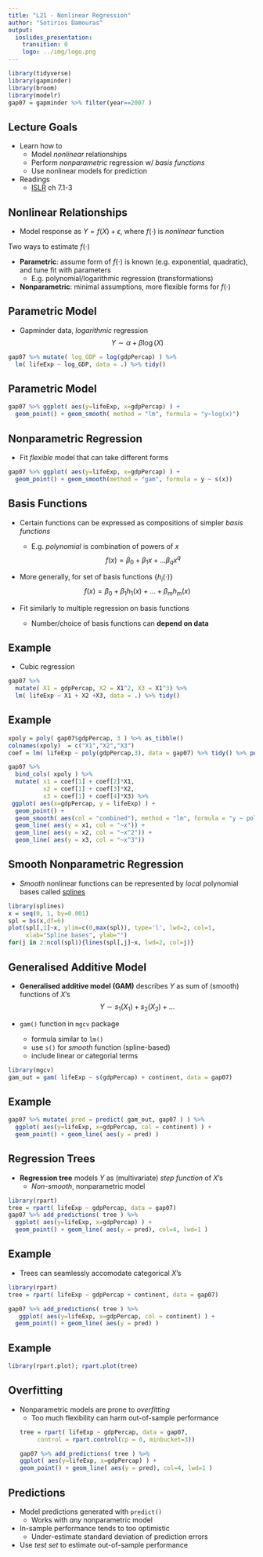 ```yaml
---
title: "L21 - Nonlinear Regression"
author: "Sotirios Damouras"
output:
  ioslides_presentation:
    transition: 0
    logo: ../img/logo.png
---
```


<!-- 
output: 
    ioslides_presentation:
    smaller: true
    transition: 0
    logo: img/logo.png
-->

```r
library(tidyverse)
library(gapminder)
library(broom)
library(modelr)
gap07 = gapminder %>% filter(year==2007 ) 
```

## Lecture Goals 

- Learn how to 
    + Model *nonlinear* relationships  
    + Perform *nonparametric* regression w/ *basis functions*
    + Use nonlinear models for prediction   

- Readings    
    + [ISLR](http://www-bcf.usc.edu/~gareth/ISL/) ch 7.1-3

## Nonlinear Relationships

- Model response as $Y = f(X) + \epsilon$, where $f(\cdot)$ is *nonlinear* function

Two ways to estimate $f(\cdot)$

- **Parametric**: assume form of $f(\cdot)$ is known (e.g. exponential, quadratic), and tune fit with parameters
     + E.g. polynomial/logarithmic regression (transformations)

- **Nonparametric**: minimal assumptions, more flexible forms for $f(\cdot)$
    
    
## Parametric Model

- Gapminder data, *logarithmic* regression
$$Y \sim \alpha + \beta \log(X) $$
  

```r
gap07 %>% mutate( log_GDP = log(gdpPercap) ) %>% 
  lm( lifeExp ~ log_GDP, data = .) %>% tidy()
```

## Parametric Model

```r
gap07 %>% ggplot( aes(y=lifeExp, x=gdpPercap) ) + 
  geom_point() + geom_smooth( method = "lm", formula = "y~log(x)")
```


## Nonparametric Regression

- Fit *flexible* model that can take different forms

```r
gap07 %>% ggplot( aes(y=lifeExp, x=gdpPercap) ) + 
  geom_point() + geom_smooth(method = "gam", formula = y ~ s(x))

```

## Basis Functions

- Certain functions can be expressed as compositions of simpler *basis functions* 
    - E.g. *polynomial* is combination of powers of  $x$
    $$f(x) = \beta_0 + \beta_1 x + \ldots \beta_q x^q$$

- More generally, for set of basis functions $\{h_i(\cdot)\}$
 $$f(x) = \beta_0 + \beta_1 h_1(x) + \ldots + \beta_m h_m(x)$$

- Fit similarly to multiple regression on basis functions 
    + Number/choice of basis functions can **depend on data**

## Example 

- Cubic regression

```r
gap07 %>% 
  mutate( X1 = gdpPercap, X2 = X1^2, X3 = X1^3) %>% 
  lm( lifeExp ~ X1 + X2 +X3, data = .) %>% tidy()
```

## Example

```r
xpoly = poly( gap07$gdpPercap, 3 ) %>% as_tibble() 
colnames(xpoly)  = c("X1","X2","X3")
coef = lm( lifeExp ~ poly(gdpPercap,3), data = gap07) %>% tidy() %>% pull(estimate)

gap07 %>% 
  bind_cols( xpoly ) %>% 
  mutate( x1 = coef[1] + coef[2]*X1,
          x2 = coef[1] + coef[3]*X2,
          x3 = coef[1] + coef[4]*X3) %>% 
 ggplot( aes(x=gdpPercap, y = lifeExp) ) + 
  geom_point() + 
  geom_smooth( aes(col = "combined"), method = "lm", formula = "y ~ poly(x,3)") +
  geom_line( aes(y = x1, col = "~x")) +
  geom_line( aes(y = x2, col = "~x^2")) +
  geom_line( aes(y = x3, col = "~x^3"))
```


## Smooth Nonparametric Regression

- *Smooth* nonlinear functions can be represented by *local* polynomial bases called [splines](https://en.wikipedia.org/wiki/Spline_(mathematics)) 


```r
library(splines)
x = seq(0, 1, by=0.001)
spl = bs(x,df=6)
plot(spl[,1]~x, ylim=c(0,max(spl)), type='l', lwd=2, col=1, 
     xlab="Spline bases", ylab="")
for(j in 2:ncol(spl)){lines(spl[,j]~x, lwd=2, col=j)}
```



## Generalised Additive Model

- **Generalised additive model (GAM)** describes $Y$ as sum of (smooth) functions of $X$'s  
$$Y \sim s_1(X_1) + s_2(X_2) + \ldots$$

- `gam()` function in `mgcv` package
    + formula similar to `lm()`
    + use `s()` for *smooth* function (spline-based)
    + include linear or categorial terms

```r
library(mgcv)
gam_out = gam( lifeExp ~ s(gdpPercap) + continent, data = gap07)
```

## Example 

```r
gap07 %>% mutate( pred = predict( gam_out, gap07 ) ) %>% 
  ggplot( aes(y=lifeExp, x=gdpPercap, col = continent) ) + 
  geom_point() + geom_line( aes(y = pred) )
```


## Regression Trees

- **Regression tree** models $Y$ as (multivariate) *step function* of $X$'s
    - *Non-smooth*, nonparametric model 
    
```r
library(rpart)
tree = rpart( lifeExp ~ gdpPercap, data = gap07)
gap07 %>% add_predictions( tree ) %>% 
  ggplot( aes(y=lifeExp, x=gdpPercap) ) + 
  geom_point() + geom_line( aes(y = pred), col=4, lwd=1 )
```


## Example  
    
- Trees can seamlessly accomodate categorical $X$'s
```r
library(rpart)
tree = rpart( lifeExp ~ gdpPercap + continent, data = gap07)
```
```r
gap07 %>% add_predictions( tree ) %>% 
   ggplot( aes(y=lifeExp, x=gdpPercap, col = continent) ) + 
  geom_point() + geom_line( aes(y = pred) )
```


## Example  
```r
library(rpart.plot); rpart.plot(tree)
```


## Overfitting

- Nonparametric models are prone to *overfitting*
    + Too much flexibility can harm out-of-sample performance 
```r
tree = rpart( lifeExp ~ gdpPercap, data = gap07, 
       control = rpart.control(cp = 0, minbucket=3))
```
```r
gap07 %>% add_predictions( tree ) %>% 
  ggplot( aes(y=lifeExp, x=gdpPercap) ) + 
  geom_point() + geom_line( aes(y = pred), col=4, lwd=1 )
```

## Predictions

- Model predictions generated with `predict()` 
    + Works with *any* nonparametric model

- In-sample performance tends to too optimistic 
    + Under-estimate standard deviation of prediction errors
    
- Use *test set* to estimate out-of-sample performance

